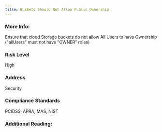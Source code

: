 ```yaml
---
title: Buckets Should Not Allow Public Ownership
---
```


### More Info:

Ensure that cloud Storage buckets do not allow All Users to have Ownership ("allUsers" must not have "OWNER" roles)

### Risk Level

High

### Address

Security

### Compliance Standards

PCIDSS, APRA, MAS, NIST

### Additional Reading:

